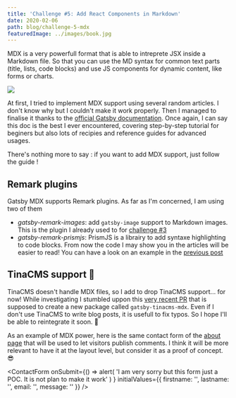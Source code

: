 ```yaml
---
title: 'Challenge #5: Add React Components in Markdown'
date: 2020-02-06
path: blog/challenge-5-mdx
featuredImage: ../images/book.jpg
---
```



MDX is a very powerfull format that is able to intreprete JSX inside a Markdown file. So that you can use the MD syntax for common text parts (title, lists, code blocks) and use JS components for dynamic content, like forms or charts.

![](../images/mdx-fusion-meme.jpg)

At first, I tried to implement MDX support using several random articles. I don't know why but I couldn't make it work properly. Then I managed to finalise it thanks to the [official Gatsby documentation](https://www.gatsbyjs.org/docs/mdx/). Once again, I can say this doc is the best I ever encountered, covering step-by-step tutorial for beginers but also lots of recipies and reference guides for advanced usages.

There's nothing more to say : if you want to add MDX support, just follow the guide !

## Remark plugins

Gatsby MDX supports Remark plugins. As far as I'm concerned, I am using two of them

- _gatsby-remark-images_: add `gatsby-image` support to Markdown images. This is the plugin I already used to for [challenge #3](/blog/2020-01-22)
- _gatsby-remark-prismjs_: PrismJS is a librairy to add syntaxe highlighting to code blocks. From now the code I may show you in the articles will be easier to read! You can have a look on an example in the [previous post](/blog/2020-02-05)

## TinaCMS support 🦙

TinaCMS doesn't handle MDX files, so I add to drop TinaCMS support... for now! While investigating I stumbled uppon this [very recent PR](https://github.com/tinacms/tinacms/pull/713) that is supposed to create a new package called `gatsby-tinacms-mdx`. Even if I don't use TinaCMS to write blog posts, it is usefull to fix typos. So I hope I'll be able to reintegrate it soon. 🤞

As an example of MDX power, here is the same contact form of the [about page](/about) that will be used to let visitors publish comments. I think it will be more relevant to have it at the layout level, but consider it as a proof of concept. 😎

<ContactForm
  onSubmit={() =>
    alert(
      'I am very sorry but this form just a POC. It is not plan to make it work'
    )
  }
  initialValues={{ firstname: '', lastname: '', email: '', message: '' }}
/>
